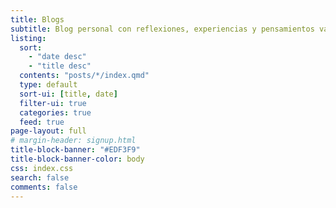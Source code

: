 ```yaml
---
title: Blogs
subtitle: Blog personal con reflexiones, experiencias y pensamientos variados.
listing:
  sort: 
    - "date desc"
    - "title desc"
  contents: "posts/*/index.qmd"
  type: default
  sort-ui: [title, date]
  filter-ui: true
  categories: true
  feed: true
page-layout: full
# margin-header: signup.html
title-block-banner: "#EDF3F9"
title-block-banner-color: body
css: index.css
search: false
comments: false
---
```



